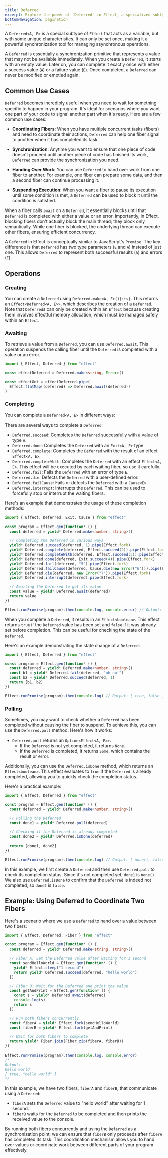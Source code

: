 ```yaml
---
title: Deferred
excerpt: Explore the power of `Deferred` in Effect, a specialized subtype of `Effect` that acts as a one-time variable with unique characteristics. Discover how `Deferred` serves as a synchronization tool for managing asynchronous operations, allowing coordination between different parts of your code. Learn common use cases, including coordinating fibers, synchronization, handing over work, and suspending execution. Dive into operations such as creating, awaiting, completing, and polling `Deferred`, providing practical examples and scenarios to enhance your understanding of this powerful tool.
bottomNavigation: pagination
---
```


A `Deferred<A, E>` is a special subtype of `Effect` that acts as a variable, but with some unique characteristics. It can only be set once, making it a powerful synchronization tool for managing asynchronous operations.

A `Deferred` is essentially a synchronization primitive that represents a value that may not be available immediately. When you create a `Deferred`, it starts with an empty value. Later on, you can complete it exactly once with either a success value (`A`) or a failure value (`E`). Once completed, a `Deferred` can never be modified or emptied again.

## Common Use Cases

`Deferred` becomes incredibly useful when you need to wait for something specific to happen in your program. It's ideal for scenarios where you want one part of your code to signal another part when it's ready. Here are a few common use cases:

- **Coordinating Fibers**: When you have multiple concurrent tasks (fibers) and need to coordinate their actions, `Deferred` can help one fiber signal to another when it has completed its task.

- **Synchronization**: Anytime you want to ensure that one piece of code doesn't proceed until another piece of code has finished its work, `Deferred` can provide the synchronization you need.

- **Handing Over Work**: You can use `Deferred` to hand over work from one fiber to another. For example, one fiber can prepare some data, and then a second fiber can continue processing it.

- **Suspending Execution**: When you want a fiber to pause its execution until some condition is met, a `Deferred` can be used to block it until the condition is satisfied.

When a fiber calls `await` on a `Deferred`, it essentially blocks until that `Deferred` is completed with either a value or an error. Importantly, in Effect, blocking fibers don't actually block the main thread; they block only semantically. While one fiber is blocked, the underlying thread can execute other fibers, ensuring efficient concurrency.

A `Deferred` in Effect is conceptually similar to JavaScript's `Promise`. The key difference is that `Deferred` has two type parameters (`E` and `A`) instead of just one. This allows `Deferred` to represent both successful results (`A`) and errors (`E`).

## Operations

### Creating

You can create a `Deferred` using `Deferred.make<A, E>(){:ts}`. This returns an `Effect<Deferred<A, E>>`, which describes the creation of a `Deferred`. Note that `Deferred`s can only be created within an `Effect` because creating them involves effectful memory allocation, which must be managed safely within an `Effect`.

### Awaiting

To retrieve a value from a `Deferred`, you can use `Deferred.await`. This operation suspends the calling fiber until the `Deferred` is completed with a value or an error.

```ts twoslash
import { Effect, Deferred } from "effect"

const effectDeferred = Deferred.make<string, Error>()

const effectGet = effectDeferred.pipe(
  Effect.flatMap((deferred) => Deferred.await(deferred))
)
```

### Completing

You can complete a `Deferred<A, E>` in different ways:

There are several ways to complete a `Deferred`:

- `Deferred.succeed`: Completes the `Deferred` successfully with a value of type `A`.
- `Deferred.done`: Completes the `Deferred` with an `Exit<A, E>` type.
- `Deferred.complete`: Completes the `Deferred` with the result of an effect `Effect<A, E>`.
- `Deferred.completeWith`: Completes the `Deferred` with an effect `Effect<A, E>`. This effect will be executed by each waiting fiber, so use it carefully.
- `Deferred.fail`: Fails the `Deferred` with an error of type `E`.
- `Deferred.die`: Defects the `Deferred` with a user-defined error.
- `Deferred.failCause`: Fails or defects the `Deferred` with a `Cause<E>`.
- `Deferred.interrupt`: Interrupts the `Deferred`. This can be used to forcefully stop or interrupt the waiting fibers.

Here's an example that demonstrates the usage of these completion methods:

```ts twoslash
import { Effect, Deferred, Exit, Cause } from "effect"

const program = Effect.gen(function* () {
  const deferred = yield* Deferred.make<number, string>()

  // Completing the Deferred in various ways
  yield* Deferred.succeed(deferred, 1).pipe(Effect.fork)
  yield* Deferred.complete(deferred, Effect.succeed(2)).pipe(Effect.fork)
  yield* Deferred.completeWith(deferred, Effect.succeed(3)).pipe(Effect.fork)
  yield* Deferred.done(deferred, Exit.succeed(4)).pipe(Effect.fork)
  yield* Deferred.fail(deferred, "5").pipe(Effect.fork)
  yield* Deferred.failCause(deferred, Cause.die(new Error("6"))).pipe(Effect.fork)
  yield* Deferred.die(deferred, new Error("7")).pipe(Effect.fork)
  yield* Deferred.interrupt(deferred).pipe(Effect.fork)

  // Awaiting the Deferred to get its value
  const value = yield* Deferred.await(deferred)
  return value
})

Effect.runPromise(program).then(console.log, console.error) // Output: 1
```

When you complete a `Deferred`, it results in an `Effect<boolean>`. This effect returns `true` if the `Deferred` value has been set and `false` if it was already set before completion. This can be useful for checking the state of the `Deferred`.

Here's an example demonstrating the state change of a `Deferred`:

```ts twoslash
import { Effect, Deferred } from "effect"

const program = Effect.gen(function* () {
  const deferred = yield* Deferred.make<number, string>()
  const b1 = yield* Deferred.fail(deferred, "oh no!")
  const b2 = yield* Deferred.succeed(deferred, 1)
  return [b1, b2]
})

Effect.runPromise(program).then(console.log) // Output: [ true, false ]
```

### Polling

Sometimes, you may want to check whether a `Deferred` has been completed without causing the fiber to suspend. To achieve this, you can use the `Deferred.poll` method. Here's how it works:

- `Deferred.poll` returns an `Option<Effect<A, E>>`.
  - If the `Deferred` is not yet completed, it returns `None`.
  - If the `Deferred` is completed, it returns `Some`, which contains the result or error.

Additionally, you can use the `Deferred.isDone` method, which returns an `Effect<boolean>`. This effect evaluates to `true` if the `Deferred` is already completed, allowing you to quickly check the completion status.

Here's a practical example:

```ts twoslash
import { Effect, Deferred } from "effect"

const program = Effect.gen(function* () {
  const deferred = yield* Deferred.make<number, string>()

  // Polling the Deferred
  const done1 = yield* Deferred.poll(deferred)

  // Checking if the Deferred is already completed
  const done2 = yield* Deferred.isDone(deferred)

  return [done1, done2]
})

Effect.runPromise(program).then(console.log) // Output: [ none(), false ]
```

In this example, we first create a `Deferred` and then use `Deferred.poll` to check its completion status. Since it's not completed yet, `done1` is `none()`. We also use `Deferred.isDone` to confirm that the `Deferred` is indeed not completed, so `done2` is `false`.

## Example: Using Deferred to Coordinate Two Fibers

Here's a scenario where we use a `Deferred` to hand over a value between two fibers:

```ts twoslash
import { Effect, Deferred, Fiber } from "effect"

const program = Effect.gen(function* () {
  const deferred = yield* Deferred.make<string, string>()

  // Fiber A: Set the Deferred value after waiting for 1 second
  const sendHelloWorld = Effect.gen(function* () {
    yield* Effect.sleep("1 second")
    return yield* Deferred.succeed(deferred, "hello world")
  })

  // Fiber B: Wait for the Deferred and print the value
  const getAndPrint = Effect.gen(function* () {
    const s = yield* Deferred.await(deferred)
    console.log(s)
    return s
  })

  // Run both fibers concurrently
  const fiberA = yield* Effect.fork(sendHelloWorld)
  const fiberB = yield* Effect.fork(getAndPrint)

  // Wait for both fibers to complete
  return yield* Fiber.join(Fiber.zip(fiberA, fiberB))
})

Effect.runPromise(program).then(console.log, console.error)
/*
Output:
hello world
[ true, "hello world" ]
*/
```

In this example, we have two fibers, `fiberA` and `fiberB`, that communicate using a `Deferred`:

- `fiberA` sets the `Deferred` value to "hello world" after waiting for 1 second.
- `fiberB` waits for the `Deferred` to be completed and then prints the received value to the console.

By running both fibers concurrently and using the `Deferred` as a synchronization point, we can ensure that `fiberB` only proceeds after `fiberA` has completed its task. This coordination mechanism allows you to hand over values or coordinate work between different parts of your program effectively.
